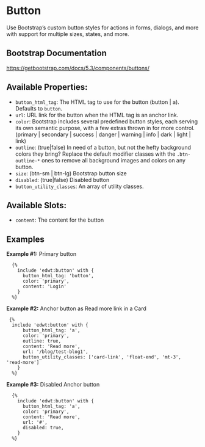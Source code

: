 # Button

Use Bootstrap’s custom button styles for actions in forms, dialogs, and more with support for multiple sizes, states, and more.

## Bootstrap Documentation

https://getbootstrap.com/docs/5.3/components/buttons/

## Available Properties:

- `button_html_tag`: The HTML tag to use for the button (button | a). Defaults to `button`.
- `url`: URL link for the button when the HTML tag is an anchor link.
- `color`: Bootstrap includes several predefined button styles, each serving its own
  semantic purpose, with a few extras thrown in for more control.
  (primary | secondary | success | danger | warning | info | dark | light | link)
- `outline`: (true|false) In need of a button, but not the hefty background colors they bring?
  Replace the default modifier classes with the `.btn-outline-*` ones to remove all
  background images and colors on any button.
- `size`: (btn-sm | btn-lg) Bootstrap button size
- `disabled`: (true|false) Disabled button
- `button_utility_classes`: An array of utility classes.

## Available Slots:

- `content`: The content for the button

## Examples

**Example #1:** Primary button

```twig
  {%
    include 'edwt:button' with {
      button_html_tag: 'button',
      color: 'primary',
      content: 'Login'
    }
  %}
```

**Example #2:** Anchor button as Read more link in a Card

```twig
 {%
  include 'edwt:button' with {
      button_html_tag: 'a',
      color: 'primary',
      outline: true,
      content: 'Read more',
      url: '/blog/test-blog1',
      button_utility_classes: ['card-link', 'float-end', 'mt-3', 'read-more']
    }
  %}
```

**Example #3:** Disabled Anchor button

``` twig
  {%
    include 'edwt:button' with {
      button_html_tag: 'a',
      color: 'primary',
      content: 'Read more',
      url: '#',
      disabled: true,
    }
  %}
```
